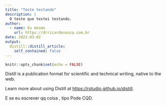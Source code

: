 ```yaml
---
title: "Teste testando"
description: |
  O teste que testei testando.
author:
  - name: Eu mesmo
    url: https://drricardosouza.com.br
date: 2022-03-02
output:
  distill::distill_article:
    self_contained: false
---
```



```r
knitr::opts_chunk$set(echo = FALSE)
```

Distill is a publication format for scientific and technical writing, native to the web.

Learn more about using Distill at <https://rstudio.github.io/distill>.

E se eu escrever qq coisa , tipo Pode CQD.


